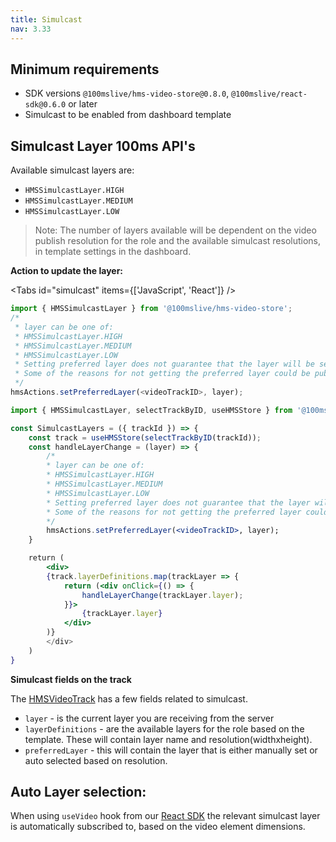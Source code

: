 ```yaml
---
title: Simulcast
nav: 3.33
---
```


## Minimum requirements

- SDK versions `@100mslive/hms-video-store@0.8.0`, `@100mslive/react-sdk@0.6.0` or later
- Simulcast to be enabled from dashboard template

## Simulcast Layer 100ms API's

Available simulcast layers are:
- `HMSSimulcastLayer.HIGH`
- `HMSSimulcastLayer.MEDIUM`
- `HMSSimulcastLayer.LOW`

> Note: The number of layers available will be dependent on the video publish resolution for the role and the available simulcast resolutions, in template settings in the dashboard.

**Action to update the layer:**

<Tabs id="simulcast" items={['JavaScript', 'React']} />

<Tab id='simulcast-0'>

```js
import { HMSSimulcastLayer } from '@100mslive/hms-video-store';
/*
 * layer can be one of:
 * HMSSimulcastLayer.HIGH
 * HMSSimulcastLayer.MEDIUM
 * HMSSimulcastLayer.LOW
 * Setting preferred layer does not guarantee that the layer will be selected. The server tries to give you that preferred layer when possible. Otheriwse, it will pick the next closest layer.
 * Some of the reasons for not getting the preferred layer could be publisher is not publishing that layer or your download bandwidth is not good enough to handle that layer.
 */
hmsActions.setPreferredLayer(<videoTrackID>, layer);
```

</Tab>

<Tab id='simulcast-1'>

```jsx
import { HMSSimulcastLayer, selectTrackByID, useHMSStore } from '@100mslive/react-sdk';

const SimulcastLayers = ({ trackId }) => {
    const track = useHMSStore(selectTrackByID(trackId));
    const handleLayerChange = (layer) => {
        /*
        * layer can be one of:
        * HMSSimulcastLayer.HIGH
        * HMSSimulcastLayer.MEDIUM
        * HMSSimulcastLayer.LOW
        * Setting preferred layer does not guarantee that the layer will be selected. The server tries to give you that preferred layer when possible. Otheriwse, it will pick the next closest layer.
        * Some of the reasons for not getting the preferred layer could be publisher is not publishing that layer or your download bandwidth is not good enough to handle that layer.
        */
        hmsActions.setPreferredLayer(<videoTrackID>, layer);
    }

    return (
        <div>
        {track.layerDefinitions.map(trackLayer => {
            return (<div onClick={() => {
                handleLayerChange(trackLayer.layer);
            }}>
                {trackLayer.layer}
            </div>
        )}
        </div>
    )
}
```

</Tab>

**Simulcast fields on the track**

The [HMSVideoTrack](/api-reference/javascript/v2/interfaces/HMSVideoTrack) has a few fields related to simulcast.

- `layer` - is the current layer you are receiving from the server
- `layerDefinitions` - are the available layers for the role based on the template. These will contain layer name and resolution(widthxheight).
- `preferredLayer` - this will contain the layer that is either manually set or auto selected based on resolution.

## Auto Layer selection:

When using `useVideo` hook from our [React SDK](https://www.npmjs.com/package/@100mslive/react-sdk) the relevant simulcast layer is automatically subscribed to, based on the video element dimensions.
